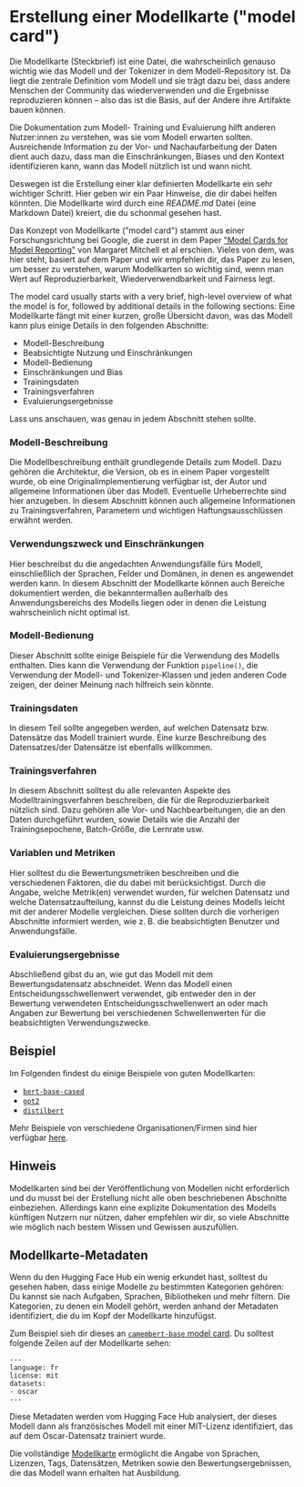 # Erstellung einer Modellkarte ("model card")

<CourseFloatingBanner
    chapter={4}
    classNames="absolute z-10 right-0 top-0"
/>

Die Modellkarte (Steckbrief) ist eine Datei, die wahrscheinlich genauso wichtig wie das Modell und der Tokenizer in dem Modell-Repository ist.
Da liegt die zentrale Definition vom Modell und sie trägt dazu bei, dass andere Menschen der Community das wiederverwenden und die Ergebnisse reproduzieren können – also das ist die Basis, auf der Andere ihre Artifakte bauen können.

Die Dokumentation zum Modell- Training und Evaluierung hilft anderen Nutzer:innen zu verstehen, was sie vom Modell erwarten sollten.
Ausreichende Information zu der Vor- und Nachaufarbeitung der Daten dient auch dazu, dass man die Einschränkungen, Biases und den Kontext identifizieren kann, wann das Modell nützlich ist und wann nicht.

Deswegen ist die Erstellung einer klar definierten Modellkarte ein sehr wichtiger Schritt. Hier geben wir ein Paar Hinweise, die dir dabei helfen könnten. Die Modellkarte wird durch eine *README.md* Datei (eine Markdown Datei) kreiert, die du schonmal gesehen hast.

Das Konzept von Modellkarte ("model card") stammt aus einer Forschungsrichtung bei Google, die zuerst in dem Paper ["Model Cards for Model Reporting"](https://arxiv.org/abs/1810.03993) von Margaret Mitchell et al erschien. Vieles von dem, was hier steht, basiert auf dem Paper und wir empfehlen dir, das Paper zu lesen, um besser zu verstehen, warum Modellkarten so wichtig sind, wenn man Wert auf Reproduzierbarkeit, Wiederverwendbarkeit und Fairness legt.

The model card usually starts with a very brief, high-level overview of what the model is for, followed by additional details in the following sections:
Eine Modellkarte fängt mit einer kurzen, große Übersicht davon, was das Modell kann plus einige Details in den folgenden Abschnitte:

- Modell-Beschreibung
- Beabsichtigte Nutzung und Einschränkungen
- Modell-Bedienung
- Einschränkungen und Bias
- Trainingsdaten
- Trainingsverfahren
- Evaluierungsergebnisse

Lass uns anschauen, was genau in jedem Abschnitt stehen sollte.

### Modell-Beschreibung

Die Modellbeschreibung enthält grundlegende Details zum Modell. Dazu gehören die Architektur, die Version, ob es in einem Paper vorgestellt wurde, ob eine Originalimplementierung verfügbar ist, der Autor und allgemeine Informationen über das Modell. Eventuelle Urheberrechte sind hier anzugeben. In diesem Abschnitt können auch allgemeine Informationen zu Trainingsverfahren, Parametern und wichtigen Haftungsausschlüssen erwähnt werden.

### Verwendungszweck und Einschränkungen

Hier beschreibst du die angedachten Anwendungsfälle fürs Modell, einschließlich der Sprachen, Felder und Domänen, in denen es angewendet werden kann. In diesem Abschnitt der Modellkarte können auch Bereiche dokumentiert werden, die bekanntermaßen außerhalb des Anwendungsbereichs des Modells liegen oder in denen die Leistung wahrscheinlich nicht optimal ist.

### Modell-Bedienung

Dieser Abschnitt sollte einige Beispiele für die Verwendung des Modells enthalten. Dies kann die Verwendung der Funktion `pipeline()`, die Verwendung der Modell- und Tokenizer-Klassen und jeden anderen Code zeigen, der deiner Meinung nach hilfreich sein könnte.


### Trainingsdaten

In diesem Teil sollte angegeben werden, auf welchen Datensatz bzw. Datensätze das Modell trainiert wurde. Eine kurze Beschreibung des Datensatzes/der Datensätze ist ebenfalls willkommen.

### Trainingsverfahren

In diesem Abschnitt solltest du alle relevanten Aspekte des Modelltrainingsverfahren beschreiben, die für die Reproduzierbarkeit nützlich sind. Dazu gehören alle Vor- und Nachbearbeitungen, die an den Daten durchgeführt wurden, sowie Details wie die Anzahl der Trainingsepochene, Batch-Größe, die Lernrate usw.

### Variablen und Metriken

Hier solltest du die Bewertungsmetriken beschreiben und die verschiedenen Faktoren, die du dabei mit berücksichtigst. Durch die Angabe, welche Metrik(en) verwendet wurden, für welchen Datensatz und welche Datensatzaufteilung, kannst du die Leistung deines Modells leicht mit der anderer Modelle vergleichen. Diese sollten durch die vorherigen Abschnitte informiert werden, wie z. B. die beabsichtigten Benutzer und Anwendungsfälle.

### Evaluierungsergebnisse

Abschließend gibst du an, wie gut das Modell mit dem Bewertungsdatensatz abschneidet. Wenn das Modell einen Entscheidungsschwellenwert verwendet, gib entweder den in der Bewertung verwendeten Entscheidungsschwellenwert an oder mach Angaben zur Bewertung bei verschiedenen Schwellenwerten für die beabsichtigten Verwendungszwecke.

## Beispiel

Im Folgenden findest du einige Beispiele von guten Modellkarten:

- [`bert-base-cased`](https://huggingface.co/bert-base-cased)
- [`gpt2`](https://huggingface.co/gpt2)
- [`distilbert`](https://huggingface.co/distilbert-base-uncased)


Mehr Beispiele von verschiedene Organisationen/Firmen sind hier verfügbar [here](https://github.com/huggingface/model_card/blob/master/examples.md).

## Hinweis

Modellkarten sind bei der Veröffentlichung von Modellen nicht erforderlich und du musst bei der Erstellung nicht alle oben beschriebenen Abschnitte einbeziehen. Allerdings kann eine explizite Dokumentation des Modells künftigen Nutzern nur nützen, daher empfehlen wir dir, so viele Abschnitte wie möglich nach bestem Wissen und Gewissen auszufüllen.

## Modellkarte-Metadaten

Wenn du den Hugging Face Hub ein wenig erkundet hast, solltest du gesehen haben, dass einige Modelle zu bestimmten Kategorien gehören: Du kannst sie nach Aufgaben, Sprachen, Bibliotheken und mehr filtern. Die Kategorien, zu denen ein Modell gehört, werden anhand der Metadaten identifiziert, die du im Kopf der Modellkarte hinzufügst.

Zum Beispiel sieh dir dieses an [`camembert-base` model card](https://huggingface.co/camembert-base/blob/main/README.md). Du solltest folgende Zeilen auf der Modellkarte sehen:

```
---
language: fr
license: mit
datasets:
- oscar
---
```

Diese Metadaten werden vom Hugging Face Hub analysiert, der dieses Modell dann als französisches Modell mit einer MIT-Lizenz identifiziert, das auf dem Oscar-Datensatz trainiert wurde.

Die vollständige [Modellkarte](https://github.com/huggingface/hub-docs/blame/main/modelcard.md) ermöglicht die Angabe von Sprachen, Lizenzen, Tags, Datensätzen, Metriken sowie den Bewertungsergebnissen, die das Modell wann erhalten hat Ausbildung.
